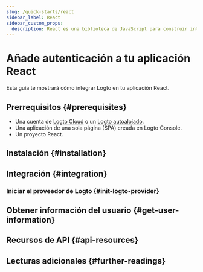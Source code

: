 ```yaml
---
slug: /quick-starts/react
sidebar_label: React
sidebar_custom_props:
  description: React es una biblioteca de JavaScript para construir interfaces de usuario.
---
```




# Añade autenticación a tu aplicación React

Esta guía te mostrará cómo integrar Logto en tu aplicación React.

<GuideTip />

## Prerrequisitos \{#prerequisites}

- Una cuenta de [Logto Cloud](https://cloud.logto.io) o un [Logto autoalojado](/introduction/set-up-logto-oss).
- Una aplicación de una sola página (SPA) creada en Logto Console.
- Un proyecto React.

## Instalación \{#installation}

<Installation />

## Integración \{#integration}

### Iniciar el proveedor de Logto \{#init-logto-provider}

<InitClient />

<ImplementSignInAndSignOut />

<Checkpoint />

## Obtener información del usuario \{#get-user-information}

<GetUserInformation />

## Recursos de API \{#api-resources}

<ApiResources />

## Lecturas adicionales \{#further-readings}

<FurtherReadings />

